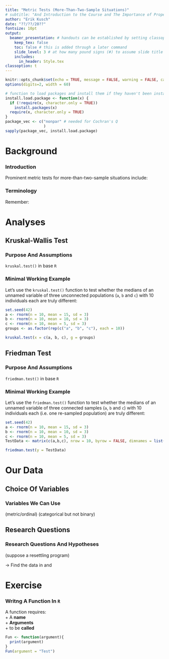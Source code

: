 ```yaml
---
title: "Metric Tests (More-Than-Two-Sample Situations)"
# subtitle: "And Introduction to the Course and The Importance of Proper Statistics"
author: "Erik Kusch"
date: "??/??/20??"
fontsize: 10pt
output: 
  beamer_presentation: # handouts can be established by setting classoption: "handout" instead of classoption: t
    keep_tex: false
    toc: false # this is added through a later command
    slide_level: 3 # at how many pound signs (#) to assume slide title level
    includes:
      in_header: Style.tex
classoption: t
---
```


```r
knitr::opts_chunk$set(echo = TRUE, message = FALSE, warning = FALSE, cache = TRUE, cache.lazy=TRUE, tidy.opts=list(width.cutoff=50),tidy=TRUE, fig.height=8)
options(digits=2, width = 60)

# function to load packages and install them if they haven't been installed yet
install.load.package <- function(x) {
  if (!require(x, character.only = TRUE))
    install.packages(x)
  require(x, character.only = TRUE)
}
package_vec <- c("nonpar" # needed for Cochran's Q
                 )
sapply(package_vec, install.load.package)
```

<!--- ####### TOC (use this if you want ## headers to be included in the toc)--------------------
---------------------------------------  --->

\tableofcontents[subsubsectionstyle=hide]

<!--- ####### Inferential Statistics-------------------------------------------------------------
---------------------------------------  --->
# Background
### Introduction
\begin{center}
Metric tests are used to compare parameters of metric/ordinal variable values among groups/individuals.
\end{center}
\pause
Prominent metric tests for more-than-two-sample situations include:
\begin{itemize}
\item \textbf{Kruskal-Wallis Test}
\item \textbf{Friedman Test}
\item t Test (dealt with in Seminar 12)
\item ...
\end{itemize}

### Terminology

Remember:
\begin{itemize}
\item \textbf{Got two samples?}
  \begin{itemize}
  \item \textit{Independent.} $\rightarrow$ Mann-Whitney U Test
  \item \textit{Dependent.} $\rightarrow$ Wilcoxon Signed Rank Test
  \end{itemize}
\item \textbf{Got more than two samples?}
  \begin{itemize}
  \item \textit{Independent.} $\rightarrow$ Kruskal-Wallis Test
  \item \textit{Dependent.} $\rightarrow$ Friedman Test
  \end{itemize}
\end{itemize}

# Analyses
## Kruskal-Wallis Test
### Purpose And Assumptions
\textbf{Kruskal-Wallis Test} \flushright `kruskal.test()` in base `R`  
\vspace{-10pt}
\begin{table}[c]
  \centering
  \resizebox{\textwidth}{!}{%
  \begin{tabular}{L{0.2\linewidth}L{0.8\linewidth}}
    \textit{Purpose:} &  To identify whether groups of variable values are different from one another. \vspace{5pt} \\
    \pause
    $H_0$ & \textit{There is no difference in characteristics of the response variable values in dependence of the classes of the predictor variable.}\\
    \pause
    \textit{Assumptions:} & 
      \begin{itemize}
      \item Predictor variable is categorical (not binary!)
      \item Response variable is ordinal or metric
      \item Variable values are \textbf{independent} (not paired)
      \end{itemize}
     \\
  \end{tabular}}
\end{table}

### Minimal Working Example
Let's use the `kruskal.test()` function to test whether the medians of an unnamed variable of three unconnected populations (`a`, `b` and `c`) with 10 individuals each are truly different:
\scriptsize
```r
set.seed(42)
a <- rnorm(n = 10, mean = 15, sd = 3)
b <- rnorm(n = 10, mean = 10, sd = 3)
c <- rnorm(n = 10, mean = 5, sd = 3)
groups <- as.factor(rep(c("a", "b", "c"), each = 10))

kruskal.test(x = c(a, b, c), g = groups)
```

## Friedman Test
### Purpose And Assumptions
\textbf{Friedman Test} \flushright `friedman.test()` in base `R`  
\vspace{-10pt}
\begin{table}[c]
  \centering
  \resizebox{\textwidth}{!}{%
  \begin{tabular}{L{0.2\linewidth}L{0.8\linewidth}}
    \textit{Purpose:} &  To identify whether groups of variable values are different from one another. \vspace{5pt} \\
    \pause
    $H_0$ & \textit{There is no difference in characteristics of the response variable values in dependence of the classes of the predictor variable.}\\
    \pause
    \textit{Assumptions:} & 
      \begin{itemize}
      \item Predictor variable is categorical (not binary!)
      \item Response variable is ordinal or metric
      \item Variable values are \textbf{dependent} (paired)
      \end{itemize}
     \\
  \end{tabular}}
\end{table}

### Minimal Working Example
Let's use the `friedman.test()` function to test whether the medians of an unnamed variable of three connected samples (`a`, `b` and `c`) with 10 individuals each (i.e. one re-sampled population) are truly different:
\scriptsize
```r
set.seed(42)
a <- rnorm(n = 10, mean = 15, sd = 3)
b <- rnorm(n = 10, mean = 10, sd = 3)
c <- rnorm(n = 10, mean = 5, sd = 3)
TestData <- matrix(c(a,b,c), nrow = 10, byrow = FALSE, dimnames = list(1:10, c("a", "b", "c")))

friedman.test(y = TestData)
```

# Our Data
## Choice Of Variables
### Variables We Can Use

\begincols[T]
  \begincol{.5\linewidth}
    \textbf{Response variables} (metric/ordinal)
    \visible<2->{
    \begin{itemize}
    \item Weight
    \item Height
    \item Wing Chord
    \item Nesting Height
    \item Number of Eggs
    \item Egg Weight
    \item Home Range
    \end{itemize} 
    }
\endcol
\begincol{.5\linewidth}
  \pause \pause
    \textbf{Predictor variables} (categorical but not binary)
    \visible<4->{
    \begin{itemize}
    \item Home Range (3 levels - Small, Medium, Large)
    \item Site Index (11 levels)
    \item Predator Presence/Type (3 levels - Avian vs. Non-Avian vs. None)
    \item Climate (3 levels - Continental, Semi-Coastal, Coastal)
    \end{itemize} 
    }
\endcol
\endcols

## Research Questions
### Research Questions And Hypotheses
\begin{center}
So which of our major research questions (seminar 6) can we answer?
\end{center}

\small
\begincols[T]
  \begincol{.5\linewidth}
  \pause
    \textbf{Kruskal-Wallis Test}
    \begin{itemize}
    \item \textit{Site-wise variation:} Do characteristics of \textit{Passer domesticus} depend on the site they are recorded at?
    \item \textit{Climate Warming/Extremes:} Does sparrow morphology depend on climate?
    \item \textit{Predation:} Does nesting height depend on predator characteristics?
    \item \textit{Competition:} Does home range depend on climate?
    \end{itemize} 
\endcol
\begincol{.5\linewidth}
  \pause
    \textbf{Friedman Test} (suppose a resettling program)
    \begin{itemize}
    \item \textit{Climate Warming/Extremes:} Does sparrow morphology change depend on climate?
    \item \textit{Predation:} Does nesting height depend on predator characteristics?
    \item \textit{Competition:} Does home range depend on climate?
    \end{itemize} 
    \footnotesize
    $\rightarrow$ Find the data in \linebreak \textit{2a - Sparrow\_ResettledSIMA\_READY.rds} \linebreak and 
    \textit{2b - Sparrow\_ResettledSIUK\_READY.rds}
\endcol
\endcols

# Exercise

### Writng A Function In `R`
\begin{center}
Establishing \textit{user-defined} functions is at the \textbf{heart of `R`}!
\end{center}

A function requires:  
+ A **name**  
+ **Arguments**  
+ to be **called**
```r
Fun <- function(argument){
  print(argument)
}
Fun(argument = "Test")
```